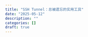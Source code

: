 ```yaml
---
title: "SSH Tunnel：总被遗忘的实用工具"
date: "2025-05-12"
description: ""
categories: []
draft: true
---
```



